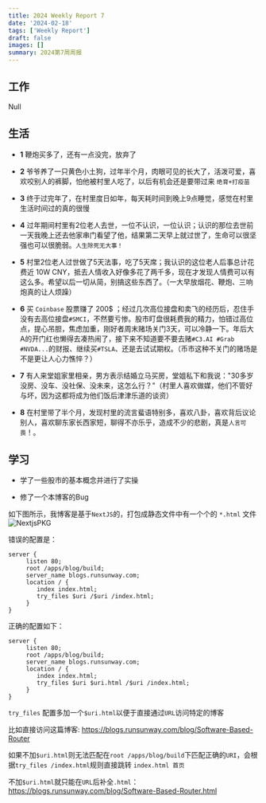 ```yaml
---
title: 2024 Weekly Report 7
date: '2024-02-18'
tags: ['Weekly Report']
draft: false
images: []
summary: 2024第7周周报
---
```


<TOCInline toc={props.toc}/>

## 工作

Null

## 生活

- **1** 鞭炮买多了，还有一点没完，放弃了

- **2** 爷爷养了一只黄色小土狗，过年半个月，肉眼可见的长大了，活泼可爱，喜欢咬别人的裤脚，怕他被村里人吃了，以后有机会还是要带过来 `绝育+打疫苗`

- **3** 终于过完年了，在村里度日如年，每天耗时间到晚上9点睡觉，感觉在村里生活时间过的真的很慢

- **4** 过年期间村里有2位老人去世，一位不认识，一位认识；认识的那位去世前一天我晚上还去他家串门看望了他，结果第二天早上就过世了，生命可以很坚强也可以很脆弱。`人生除死无大事！`

- **5** 村里2位老人过世做了5天法事，吃了5天席；我认识的这位老人后事总计花费近 10W CNY，抵去人情收入好像多花了两千多，现在才发现人情费可以有这么多。希望以后一切从简，别搞这些东西了。（一大早放烟花、鞭炮、三响炮真的让人烦躁）

- **6** 买 `Coinbase` 股票赚了 200$ ；经过几次高位接盘和卖飞的经历后，忍住手没有去高位接盘`#SMCI`，不然要亏惨。股市盯盘很耗费我的精力，怕错过高位点，提心吊胆，焦虑加重，刚好者周末赌场关门3天，可以冷静一下。年后大A的开门红也懒得去凑热闹了，接下来不知道要不要去赌`#C3.AI #Grab #NVDA...`的财报、继续买`#TSLA`、还是去试试期权。（币市这种不关门的赌场是不是更让人心力憔悴？）

- **7** 有人来堂姐家里相亲，男方表示结婚立马买房，堂姐私下和我说："30多岁没房、没车、没社保、没未来，这怎么行？"（村里人喜欢做媒，他们不管好与坏，因为这都将成为他们饭后津津乐道的谈资）

- **8** 在村里带了半个月，发现村里的流言蜚语特别多，喜欢八卦，喜欢背后议论别人，喜欢聊东家长西家短，聊得不亦乐乎，造成不少的悲剧，真是`人言可畏`！。

## 学习

- 学了一些股市的基本概念并进行了实操

- 修了一个本博客的Bug

如下图所示，我博客是基于`NextJS`的，打包成静态文件中有一个个的 `*.html` 文件
![NextjsPKG](/static/images/NextjsPKG.png)

错误的配置是：
```
server {
     listen 80;
     root /apps/blog/build;
     server_name blogs.runsunway.com;
     location / {
        index index.html;
        try_files $uri /$uri /index.html;
     }
}
```

正确的配置如下：

```
server {
     listen 80;
     root /apps/blog/build;
     server_name blogs.runsunway.com;
     location / {
        index index.html;
        try_files $uri $uri.html /$uri /index.html;
     }
}
```

`try_files` 配置多加一个`$uri.html`以便于直接通过`URL`访问特定的博客

比如直接访问这篇博客: https://blogs.runsunway.com/blog/Software-Based-Router

如果不加`$uri.html`则无法匹配在`root /apps/blog/build`下匹配正确的`URI`，会根据`try_files /index.html`规则直接跳转 `index.html 首页`

不加`$uri.html`就只能在`URL`后补全`.html`：https://blogs.runsunway.com/blog/Software-Based-Router.html








